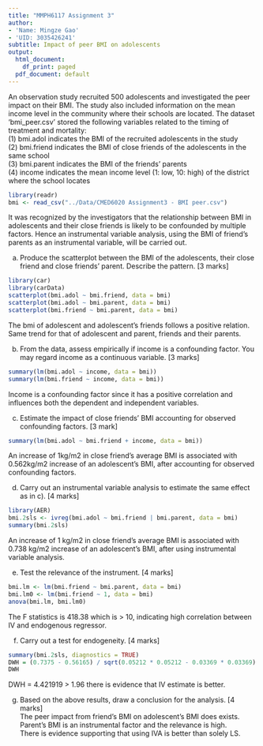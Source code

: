 ```yaml
---
title: "MMPH6117 Assignment 3"
author:
- 'Name: Mingze Gao'
- 'UID: 3035426241'
subtitle: Impact of peer BMI on adolescents
output:
  html_document:
    df_print: paged
  pdf_document: default
---
```


An observation study recruited 500 adolescents and investigated the peer impact on their BMI. The study also included information on the mean income level in the community where their schools are located. The dataset ‘bmi_peer.csv’ stored the following variables related to the timing of treatment and mortality:  
(1) bmi.adol indicates the BMI of the recruited adolescents in the study  
(2) bmi.friend indicates the BMI of close friends of the adolescents in the same school  
(3) bmi.parent indicates the BMI of the friends’ parents  
(4) income indicates the mean income level (1: low, 10: high) of the district where the school locates  

```r
library(readr)
bmi <- read_csv("../Data/CMED6020 Assignment3 - BMI peer.csv")
```

It was recognized by the investigators that the relationship between BMI in adolescents and their close friends is likely to be confounded by multiple factors. Hence an instrumental variable analysis, using the BMI of friend’s parents as an instrumental variable, will be carried out.  

a) Produce the scatterplot between the BMI of the adolescents, their close friend and close friends’ parent. Describe the pattern. [3 marks]  
```r
library(car)
library(carData)
scatterplot(bmi.adol ~ bmi.friend, data = bmi)
scatterplot(bmi.adol ~ bmi.parent, data = bmi)
scatterplot(bmi.friend ~ bmi.parent, data = bmi)
```
The bmi of adolescent and adolescent's friends follows a positive relation.  
Same trend for that of adolescent and parent, friends and their parents.  

b) From the data, assess empirically if income is a confounding factor. You may regard income as a continuous variable. [3 marks]  
```r
summary(lm(bmi.adol ~ income, data = bmi))
summary(lm(bmi.friend ~ income, data = bmi))
```
Income is a confounding factor since it has a positive correlation and influences both the dependent and independent variables.  

c) Estimate the impact of close friends’ BMI accounting for observed confounding factors. [3 mark]  
```r
summary(lm(bmi.adol ~ bmi.friend + income, data = bmi))
```
An increase of 1kg/m2 in close friend's average BMI is associated with 0.562kg/m2 increase of an adolescent's BMI, after accounting for observed confounding factors.  

d) Carry out an instrumental variable analysis to estimate the same effect as in c). [4 marks]  
```r
library(AER)
bmi.2sls <- ivreg(bmi.adol ~ bmi.friend | bmi.parent, data = bmi)
summary(bmi.2sls)
```
An increase of 1 kg/m2 in close friend's average BMI is associated with 0.738 kg/m2 increase of an adolescent's BMI, after using instrumental variable analysis.  

e) Test the relevance of the instrument. [4 marks]  
```r
bmi.lm <- lm(bmi.friend ~ bmi.parent, data = bmi)
bmi.lm0 <- lm(bmi.friend ~ 1, data = bmi)
anova(bmi.lm, bmi.lm0)
```
The F statistics is 418.38 which is > 10, indicating high correlation between IV and endogenous regressor.  

f) Carry out a test for endogeneity. [4 marks]  
```r
summary(bmi.2sls, diagnostics = TRUE)
DWH = (0.7375 - 0.56165) / sqrt(0.05212 * 0.05212 - 0.03369 * 0.03369)
DWH
```
DWH = 4.421919 > 1.96 there is evidence that IV estimate is better.  

g) Based on the above results, draw a conclusion for the analysis. [4 marks]  
The peer impact from friend's BMI on adolescent's BMI does exists.  
Parent's BMI is an instrumental factor and the relevance is high.  
There is evidence supporting that using IVA is better than solely LS.  

